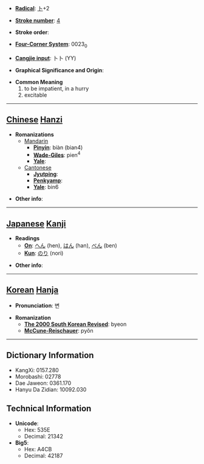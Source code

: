 * '''[[Wiktionary:Chinese radical index| Radical]]''': [[Wiktionary:Chinese radical index 卜|卜]]+2

* '''[[Wiktionary:Chinese total strokes index|Stroke number]]''': [[Wiktionary:Chinese total strokes index 4|4]]

* '''Stroke order''': 

* '''[[Wiktionary:Chinese four corner index|Four-Corner System]]''': 0023<sub>0</sub>

* '''[[Wiktionary:Chinese Cangjie index|Cangjie input]]''': 卜卜 (YY)

* '''Graphical Significance and Origin''': 

* '''Common Meaning'''
*#to be impatient, in a hurry
*# excitable


----

== [[Chinese]] [[Hanzi]] ==

* '''Romanizations'''
** [[Mandarin]]
*** '''[[Pinyin]]''': biàn (bian4)
*** '''[[Wade-Giles]]''': pien<sup>4</sup>
*** '''[[Yale]]''': 
**[[Cantonese]]
***'''[[Jyutping]]''':
***'''[[Penkyamp]]''': 
***'''[[Yale]]''': bin6

* '''Other info''': 

----

== [[Japanese]] [[Kanji]] ==

* '''Readings'''
** '''[[On]]''': [[へん]] (hen), [[はん]] (han), [[べん]] (ben)
** '''[[Kun]]''': [[のり]] (nori)

* '''Other info''':  

----

== [[Korean]] [[Hanja]] ==

* '''Pronunciation''': 변

* '''Romanization'''
** '''[[The 2000 South Korean Revised Romanization|The 2000 South Korean Revised]]''': byeon
** '''[[McCune-Reischauer]]''': pyŏn

----

== Dictionary Information ==

* KangXi: 0157.280
* Morobashi: 02778
* Dae Jaweon: 0361.170
* Hanyu Da Zidian: 10092.030

== Technical Information ==

* '''Unicode''':
** Hex: 535E
** Decimal: 21342
* '''Big5''':
** Hex: A4CB
** Decimal: 42187